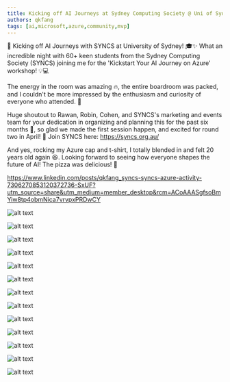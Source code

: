 ```yaml
---
title: Kicking off AI Journeys at Sydney Computing Society @ Uni of Sydney
authors: qkfang
tags: [ai,microsoft,azure,community,mvp]
---
```



🚀 Kicking off AI Journeys with SYNCS at University of Sydney! 🎓✨ What an incredible night with 60+ keen students from the Sydney Computing Society (SYNCS) joining me for the 'Kickstart Your AI Journey on Azure' workshop! 💡💻

The energy in the room was amazing 🔥, the entire boardroom was packed, and I couldn't be more impressed by the enthusiasm and curiosity of everyone who attended. 🙌

Huge shoutout to Rawan, Robin, Cohen, and SYNCS's marketing and events team for your dedication in organizing and planning this for the past six months 👏, so glad we made the first session happen, and excited for round two in April! 🎉 Join SYNCS here: https://syncs.org.au/

And yes, rocking my Azure cap and t-shirt, I totally blended in and felt 20 years old again 😆. Looking forward to seeing how everyone shapes the future of AI! The pizza was delicious! 🍕


https://www.linkedin.com/posts/qkfang_syncs-syncs-azure-activity-7306270853120372736-SxUF?utm_source=share&utm_medium=member_desktop&rcm=ACoAAASgfsoBmYiw8tp4obmNica7vrvpxPRDwCY


![alt text](images\2025-03-13-community-university-of-sydney-syncs-ai-intro-1.jpg)

![alt text](images\2025-03-13-community-university-of-sydney-syncs-ai-intro-2.jpg)

![alt text](images\2025-03-13-community-university-of-sydney-syncs-ai-intro-3.jpg)

![alt text](images\2025-03-13-community-university-of-sydney-syncs-ai-intro-4.jpg)

![alt text](images\2025-03-13-community-university-of-sydney-syncs-ai-intro-5.jpg)

![alt text](images\2025-03-13-community-university-of-sydney-syncs-ai-intro-6.jpg)

![alt text](images\2025-03-13-community-university-of-sydney-syncs-ai-intro-7.jpg)

![alt text](images\2025-03-13-community-university-of-sydney-syncs-ai-intro-8.jpg)

![alt text](images\2025-03-13-community-university-of-sydney-syncs-ai-intro-9.jpg)

![alt text](images\2025-03-13-community-university-of-sydney-syncs-ai-intro-10.jpg)

![alt text](images\2025-03-13-community-university-of-sydney-syncs-ai-intro-11.jpg)

![alt text](images\2025-03-13-community-university-of-sydney-syncs-ai-intro-12.jpg)

![alt text](images\2025-03-13-community-university-of-sydney-syncs-ai-intro-13.jpg)









